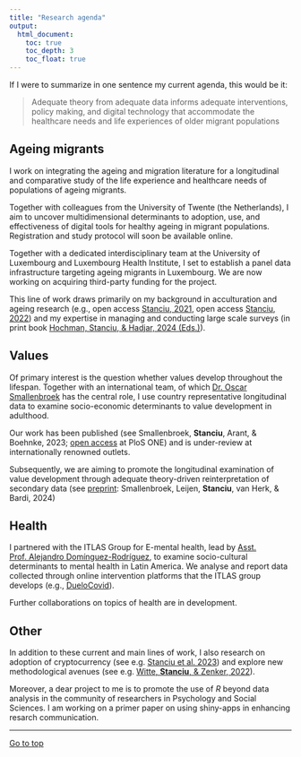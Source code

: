 ```yaml
---
title: "Research agenda"
output: 
  html_document:
    toc: true
    toc_depth: 3
    toc_float: true
---
```


<!-- Google tag (gtag.js) -->
<script async src="https://www.googletagmanager.com/gtag/js?id=G-VLRYTQT397"></script>
<script>
  window.dataLayer = window.dataLayer || [];
  function gtag(){dataLayer.push(arguments);}
  gtag('js', new Date());

  gtag('config', 'G-VLRYTQT397');
</script>

If I were to summarize in one sentence my current agenda, this would be it:

> Adequate theory from adequate data informs adequate interventions, policy making, and digital technology that accommodate the healthcare needs and life experiences of older migrant populations

## Ageing migrants

I work on integrating the ageing and migration literature for a longitudinal and comparative study of the life experience and healthcare needs of populations of ageing migrants. 

Together with colleagues from the University of Twente (the Netherlands), I aim to uncover multidimensional determinants to adoption, use, and effectiveness of digital tools for healthy ageing in migrant populations. Registration and study protocol will soon be available online.

Together with a dedicated interdisciplinary team at the University of Luxembourg and Luxembourg Health Institute, I set to establish a panel data infrastructure targeting ageing migrants in Luxembourg. We are now working on acquiring third-party funding for the project.

This line of work draws primarily on my background in acculturation and ageing research (e.g., open access [Stanciu, 2021](https://onlinelibrary.wiley.com/doi/10.1002/ijop.12800), open access [Stanciu, 2022](https://www.cambridge.org/core/journals/ageing-and-society/article/value-systems-as-motivational-forces-for-the-suppression-of-ageism-towards-older-people-amongst-young-adults-an-analysis-across-countries/9E95A4A55910315CFDE47D486F23E8CD#)) and my expertise in managing and conducting large scale surveys (in print book [Hochman, Stanciu, & Hadjar, 2024 (Eds.)](https://link.springer.com/book/9783658444617)).

## Values

Of primary interest is the question whether values develop throughout the lifespan. Together with an international team, of which [Dr. Oscar Smallenbroek](https://0-scholar-google-com.brum.beds.ac.uk/citations?user=jTdQMi0AAAAJ&hl=en) has the central role, I use country representative longitudinal data to examine socio-economic determinants to value development in adulthood. 

Our work has been published (see Smallenbroek, **Stanciu**, Arant, & Boehnke, 2023; [open access](https://journals.plos.org/plosone/article?id=10.1371/journal.pone.0289487) at PloS ONE) and is under-review at internationally renowned outlets.

Subsequently, we are aiming to promote the longitudinal examination of value development through adequate theory-driven reinterpretation of secondary data (see [preprint](https://osf.io/preprints/osf/3pqhs): Smallenbroek, Leijen, **Stanciu**, van Herk, & Bardi, 2024)

## Health

I partnered with the ITLAS Group for E-mental health, lead by [Asst. Prof. Alejandro Domínguez-Rodríguez](https://people.utwente.nl/a.dominguezrodriguez), to examine socio-cultural determinants to mental health in Latin America. We analyse and report data collected through online intervention platforms that the ITLAS group develops (e.g., [DueloCovid](https://www.duelocovid.com/)).

Further collaborations on topics of health are in development.

## Other

In addition to these current and main lines of work, I also research on adoption of cryptocurrency (see e.g. [Stanciu et al. 2023](https://osf.io/preprints/psyarxiv/hxutm)) and explore new methodological avenues (see e.g. [Witte, **Stanciu**, & Zenker, 2022](https://www.frontiersin.org/articles/10.3389/fpsyg.2022.980261/full)).

Moreover, a dear project to me is to promote the use of _R_ beyond data analysis in the community of researchers in Psychology and Social Sciences. I am working on a primer paper on using shiny-apps in enhancing resarch communication.

___

<a href="#top"> Go to top </a>

